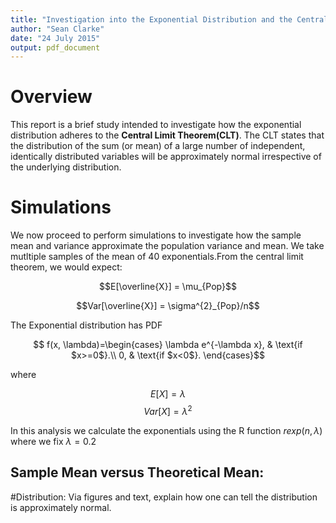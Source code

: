 ```yaml
---
title: "Investigation into the Exponential Distribution and the Central Limit Theorem"
author: "Sean Clarke"
date: "24 July 2015"
output: pdf_document
---
```



# Overview

This report is a brief study intended to investigate how the exponential distribution adheres to the **Central Limit Theorem(CLT)**. The CLT states that the distribution of the sum (or mean) of a large number of independent, identically distributed variables will be approximately normal irrespective of the underlying distribution.

# Simulations

We now proceed to perform simulations to investigate how the sample mean and variance approximate the population variance and  mean. We take mutltiple samples of the mean of 40 exponentials.From the central limit theorem, we would expect:


$$E[\overline{X}] = \mu_{Pop}$$ 

$$Var[\overline{X}] = \sigma^{2}_{Pop}/n$$

The Exponential distribution has PDF

$$  f(x, \lambda)=\begin{cases}
    \lambda e^{-\lambda x}, & \text{if $x>=0$}.\\
    0, & \text{if $x<0$}.
  \end{cases}$$
  
where

$$ E[X] = \lambda $$
$$ Var[X] = \lambda^{2} $$

In this analysis we calculate the exponentials using the R function $rexp(n, \lambda)$ where we fix $\lambda = 0.2$ 

## Sample Mean versus Theoretical Mean: 



#Distribution: Via figures and text, explain how one can tell the distribution is approximately normal.